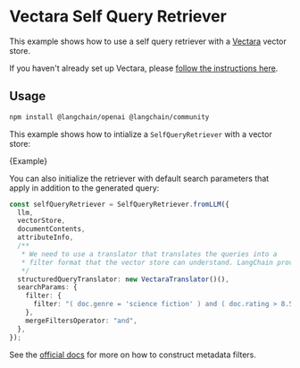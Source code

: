 # Vectara Self Query Retriever

This example shows how to use a self query retriever with a [Vectara](https://vectara.com/) vector store.

If you haven't already set up Vectara, please [follow the instructions here](/docs/integrations/vectorstores/vectara.mdx).

## Usage


<IntegrationInstallTooltip></IntegrationInstallTooltip>

```bash npm2yarn
npm install @langchain/openai @langchain/community
```

This example shows how to intialize a `SelfQueryRetriever` with a vector store:


<CodeBlock language="typescript">{Example}</CodeBlock>

You can also initialize the retriever with default search parameters that apply in
addition to the generated query:

```typescript
const selfQueryRetriever = SelfQueryRetriever.fromLLM({
  llm,
  vectorStore,
  documentContents,
  attributeInfo,
  /**
   * We need to use a translator that translates the queries into a
   * filter format that the vector store can understand. LangChain provides one here.
   */
  structuredQueryTranslator: new VectaraTranslator()(),
  searchParams: {
    filter: {
      filter: "( doc.genre = 'science fiction' ) and ( doc.rating > 8.5 )",
    },
    mergeFiltersOperator: "and",
  },
});
```

See the [official docs](https://docs.vectara.com/) for more on how to construct metadata filters.
